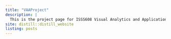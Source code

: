 ```yaml
---
title: "VAAProject"
description: |
  This is the project page for ISSS608 Visual Analytics and Applications
site: distill::distill_website
listing: posts
---
```

